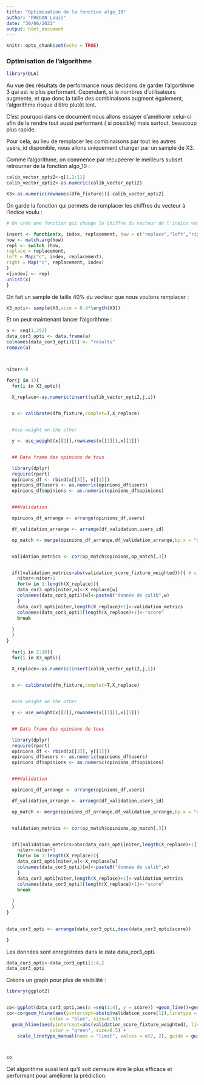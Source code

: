 ```yaml
---
title: "Optimisation de la fonction algo_10"
author: "FREDON Louis"
date: "30/06/2021"
output: html_document
---
```


```r
knitr::opts_chunk$set(echo = TRUE)

```

### Optimisation de l'algorithme

```r
library(DLA)

```

Au vue des résultats de performance nous décidons de garder l'algortihme 3 qui est le plus performant.
Cependant, si le nombres d'utilisateurs augmente, et que donc la taille des combinaisons augment également, l'algorithme risque d'être plutôt lent.

C'est pourquoi dans ce document nous allons essayer d'améliorer celui-ci afin de le rendre tout aussi performant ( si possible) mais surtout, beaucoup plus rapide.

Pour cela, au lieu de remplacer les combinaisons par tout les autres users_id disponible, nous allons uniquement changer par un sample de X3.


Comme l'algorithme, on commence par récupéerer le meilleurs subset retrourner de la fonction algo_10 :

```r
calib_vector_opti2<-q[1,2:11]
calib_vector_opti2<-as.numeric(calib_vector_opti2)

X3<-as.numeric(rownames(dfm_fixture))[-calib_vector_opti2]

```


On garde la fonction qui permets de remplacer les chiffres du vecteur à l'indice voulu :


```r
# On crée une fonction qui change le chiffre du vecteur de l'indice voulu

insert <- function(x, index, replacement, how = c("replace","left","right")) {
how <- match.arg(how)
repl <- switch (how,
replace = replacement,
left = Map("c", index, replacement),
right = Map("c", replacement, index)
)
x[index] <- repl
unlist(x)
}
```


On fait un sample de taille 40% du vecteur que nous voulons remplacer :

```r
X3_opti<- sample(X3,size = 0.4*length(X3))
```

Et on peut maintenant lancer l'algorithme :

```r



a <- seq(1,252)
data_cor3_opti <- data.frame(a)
colnames(data_cor3_opti)[1] <- "results"
remove(a)



niter<-0

for(j in 1){
  for(i in X3_opti){
  
  X_replace<-as.numeric(insert(calib_vector_opti2,j,i))


  x <- calibrate(dfm_fixture,complet=T,X_replace)


  #use weight on the other

  y <- use_weight(x[[2]],rownames(x[[1]]),x[[1]])


  ## Data frame des opinions de tous

  library(dplyr)
  require(rpart)
  opinions_df <- rbind(x[[3]], y[[1]])
  opinions_df$users <- as.numeric(opinions_df$users)
  opinions_df$opinions <- as.numeric(opinions_df$opinions)


  ###Validation

  opinions_df_arrange <- arrange(opinions_df,users)

  df_validation_arrange <- arrange(df_validation,users_id)

  op_match <- merge(opinions_df_arrange,df_validation_arrange,by.x = "users",by.y = "users_id")


  validation_metrics <- cor(op_match$opinions,op_match[,3])


  if((validation_metrics>abs(validation_score_fixture_weighted))){ # si le score est meilleur alors on garde et on passe a l'indice suivant 
    niter<-niter+1
    for(w in 1:length(X_replace)){
    data_cor3_opti[niter,w]<-X_replace[w]
    colnames(data_cor3_opti)[w]<-paste0("donnée de calib",w)
    }
    data_cor3_opti[niter,length(X_replace)+1]<-validation_metrics
    colnames(data_cor3_opti)[length(X_replace)+1]<-"score"
    break
   
  }
  }
}
  
  for(j in 2:10){
  for(i in X3_opti){
  
  X_replace<-as.numeric(insert(calib_vector_opti2,j,i))


  x <- calibrate(dfm_fixture,complet=T,X_replace)


  #use weight on the other

  y <- use_weight(x[[2]],rownames(x[[1]]),x[[1]])


  ## Data frame des opinions de tous

  library(dplyr)
  require(rpart)
  opinions_df <- rbind(x[[3]], y[[1]])
  opinions_df$users <- as.numeric(opinions_df$users)
  opinions_df$opinions <- as.numeric(opinions_df$opinions)


  ###Validation

  opinions_df_arrange <- arrange(opinions_df,users)

  df_validation_arrange <- arrange(df_validation,users_id)

  op_match <- merge(opinions_df_arrange,df_validation_arrange,by.x = "users",by.y = "users_id")


  validation_metrics <- cor(op_match$opinions,op_match[,3])


  if((validation_metrics>abs(data_cor3_opti[niter,length(X_replace)+1]))){ # si le score est meilleur alors on garde et on passe a l'indice suivant 
    niter<-niter+1
    for(w in 1:length(X_replace)){
    data_cor3_opti[niter,w]<-X_replace[w]
    colnames(data_cor3_opti)[w]<-paste0("donnée de calib",w)
    }
    data_cor3_opti[niter,length(X_replace)+1]<-validation_metrics
    colnames(data_cor3_opti)[length(X_replace)+1]<-"score"
    break
   
  }
  }
}
  

data_cor3_opti <- arrange(data_cor3_opti,desc(data_cor3_opti$score))

}
```



Les données sont enregistrées dans le data data_cor3_opti.

```r

data_cor3_opti<-data_cor3_opti[1:4,]
data_cor3_opti
```


Créons un graph pour plus de visibilité :

```r
library(ggplot2)


co<-ggplot(data_cor3_opti,aes(x =seq(1:4), y = score)) +geom_line()+geom_point()
co<-co+geom_hline(aes(yintercept=abs(q$validation_score[1]),linetype = "algo_10 score"), 
                color = "blue", size=0.5)+
  geom_hline(aes(yintercept=abs(validation_score_fixture_weighted), linetype = "best score"), 
                color = "green", size=0.5) +
    scale_linetype_manual(name = "limit", values = c(2, 2), guide = guide_legend(override.aes = list(color = c("blue", "green"))))



co

```


Cet algorithme aussi lent qu'il soit demeure être le plus efficace et performant pour améliorer la prédiction.
